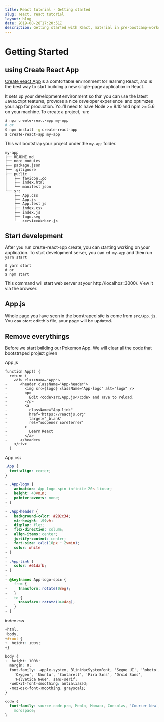 ```yaml
---
title: React tutorial - Getting started
slug: react, react tutorial
layout: blog
date: 2019-08-28T17:20:51Z
description: Getting started with React, material in pre-bootcamp-workshop3-2019@TechLadies
---
```


# Getting Started

## using Create React App

[Create React App](https://github.com/facebookincubator/create-react-app) is a comfortable environment for learning React, and is the best way to start building a new single-page application in React.

It sets up your development environment so that you can use the latest JavaScript features, provides a nice developer experience, and optimizes your app for production. You’ll need to have Node >= 8.10 and npm >= 5.6 on your machine. To create a project, run:

```bash
$ npx create-react-app my-app
# or
$ npm install -g create-react-app
$ create-react-app my-app
```

This will bootstrap your project under the `my-app` folder.

```
my-app
├── README.md
├── node_modules
├── package.json
├── .gitignore
├── public
│   ├── favicon.ico
│   ├── index.html
│   └── manifest.json
└── src
    ├── App.css
    ├── App.js
    ├── App.test.js
    ├── index.css
    ├── index.js
    ├── logo.svg
    └── serviceWorker.js
```

## Start development

After you run create-react-app create, you can starting working on your application. To start development server, you can `cd my-app` and then run `yarn start`

```shell
$ yarn start
# or
$ npm start
```

This command will start web server at your http://localhost:3000/. View it via the browser.

## App.js

Whole page you have seen in the boostraped site is come from `src/App.js`. You can start edit this file, your page will be updated.

## Remove everythings

Before we start building our Pokemon App. We will clear all the code that bootstraped project given

App.js

```tsx {diff}
function App() {
  return (
    <div className="App">
-      <header className="App-header">
-        <img src={logo} className="App-logo" alt="logo" />
-        <p>
-          Edit <code>src/App.js</code> and save to reload.
-        </p>
-        <a
-          className="App-link"
-          href="https://reactjs.org"
-          target="_blank"
-          rel="noopener noreferrer"
-        >
-          Learn React
-        </a>
-      </header>
    </div>
  )
```

App.css

```css {diff}
.App {
  text-align: center;
}

- .App-logo {
-   animation: App-logo-spin infinite 20s linear;
-   height: 40vmin;
-   pointer-events: none;
- }
-
- .App-header {
-   background-color: #282c34;
-   min-height: 100vh;
-   display: flex;
-   flex-direction: column;
-   align-items: center;
-   justify-content: center;
-   font-size: calc(10px + 2vmin);
-   color: white;
- }
-
- .App-link {
-   color: #61dafb;
- }
-
- @keyframes App-logo-spin {
-   from {
-     transform: rotate(0deg);
-   }
-   to {
-     transform: rotate(360deg);
-   }
- }
```

index.css

```css {diff}
+html,
+body,
+#root {
+  height: 100%;
+}

body {
+  height: 100%;
  margin: 0;
  font-family: -apple-system, BlinkMacSystemFont, 'Segoe UI', 'Roboto',
    'Oxygen', 'Ubuntu', 'Cantarell', 'Fira Sans', 'Droid Sans',
    'Helvetica Neue', sans-serif;
  -webkit-font-smoothing: antialiased;
  -moz-osx-font-smoothing: grayscale;
}

code {
  font-family: source-code-pro, Menlo, Monaco, Consolas, 'Courier New',
    monospace;
}
```
